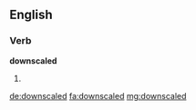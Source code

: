 ==English==

===Verb===
'''downscaled'''

# {{en-past of|downscale}}

[[de:downscaled]]
[[fa:downscaled]]
[[mg:downscaled]]